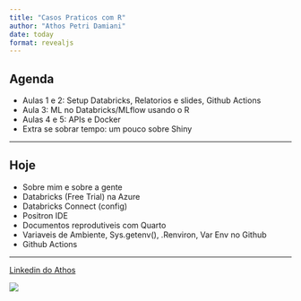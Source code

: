 ```yaml
---
title: "Casos Praticos com R"
author: "Athos Petri Damiani"
date: today
format: revealjs
---
```


## Agenda

- Aulas 1 e 2: Setup Databricks, Relatorios e slides, Github Actions
- Aula 3: ML no Databricks/MLflow usando o R
- Aulas 4 e 5: APIs e Docker
- Extra se sobrar tempo: um pouco sobre Shiny

---

## Hoje

- Sobre mim e sobre a gente
- Databricks (Free Trial) na Azure
- Databricks Connect (config)
- Positron IDE
- Documentos reprodutiveis com Quarto
- Variaveis de Ambiente, Sys.getenv(), .Renviron, Var Env no Github
- Github Actions

---


[Linkedin do Athos](https://www.linkedin.com/in/athosdamiani/)

![](athos.jpg)